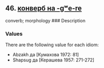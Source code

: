 ## 46. <a href =  'https://agricolamz.github.io/The_Circassian_Isoglosses_Database/46.html'>конверб на -gʷe-re</a>
converb; morphology
### Description



### Values
There are the following value for each idiom:

* Abzakh  да [Кумахова 1972: 81] 
* Shapsug  да [Керашева 1957: 271-272] 

